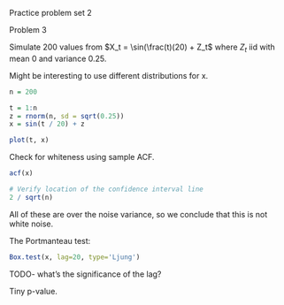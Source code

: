 Practice problem set 2

Problem 3

Simulate 200 values from $X_t = \sin(\frac(t)(20) + Z_t$ where $Z_t$ iid
with mean 0 and variance 0.25.

Might be interesting to use different distributions for x.

```r
n = 200

t = 1:n
z = rnorm(n, sd = sqrt(0.25))
x = sin(t / 20) + z 

plot(t, x)
```

Check for whiteness using sample ACF.

```r
acf(x)

# Verify location of the confidence interval line
2 / sqrt(n)
```

All of these are over the noise variance, so we conclude that this is not
white noise.

The Portmanteau test:

```r
Box.test(x, lag=20, type='Ljung')
```
TODO- what's the significance of the lag?

Tiny p-value.
